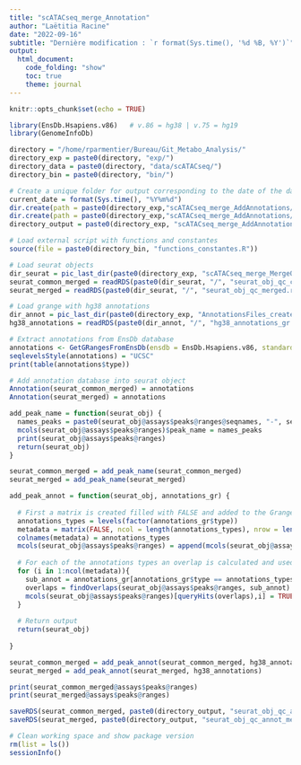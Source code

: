 ```yaml
---
title: "scATACseq_merge_Annotation"
author: "Laëtitia Racine"
date: "2022-09-16"
subtitle: "Dernière modification : `r format(Sys.time(), '%d %B, %Y')`"
output:
  html_document:
    code_folding: "show"
    toc: true
    theme: journal
---
```


```r
knitr::opts_chunk$set(echo = TRUE)
```

```r

library(EnsDb.Hsapiens.v86)   # v.86 = hg38 | v.75 = hg19
library(GenomeInfoDb)

```

```r

directory = "/home/rparmentier/Bureau/Git_Metabo_Analysis/"
directory_exp = paste0(directory, "exp/")
directory_data = paste0(directory, "data/scATACseq/")
directory_bin = paste0(directory, "bin/")

# Create a unique folder for output corresponding to the date of the day
current_date = format(Sys.time(), "%Y%m%d")
dir.create(path = paste0(directory_exp,"scATACseq_merge_AddAnnotations/"))
dir.create(path = paste0(directory_exp,"scATACseq_merge_AddAnnotations/", current_date))
directory_output = paste0(directory_exp, "scATACseq_merge_AddAnnotations/", current_date, "/")

# Load external script with functions and constantes 
source(file = paste0(directory_bin, "functions_constantes.R"))

```

```r

# Load seurat objects 
dir_seurat = pic_last_dir(paste0(directory_exp, "scATACseq_merge_MergeObjects/"))
seurat_common_merged = readRDS(paste0(dir_seurat, "/", "seurat_obj_qc_common_merged.rds"))
seurat_merged = readRDS(paste0(dir_seurat, "/", "seurat_obj_qc_merged.rds"))

# Load grange with hg38 annotations
dir_annot = pic_last_dir(paste0(directory_exp, "AnnotationsFiles_createGrange/"))
hg38_annotations = readRDS(paste0(dir_annot, "/", "hg38_annotations_gr.rds"))

```

```r

# Extract annotations from EnsDb database
annotations <- GetGRangesFromEnsDb(ensdb = EnsDb.Hsapiens.v86, standard.chromosomes = TRUE)
seqlevelsStyle(annotations) = "UCSC"
print(table(annotations$type))

# Add annotation database into seurat object 
Annotation(seurat_common_merged) = annotations
Annotation(seurat_merged) = annotations

```

```r

add_peak_name = function(seurat_obj) {
  names_peaks = paste0(seurat_obj@assays$peaks@ranges@seqnames, "-", seurat_obj@assays$peaks@ranges@ranges)
  mcols(seurat_obj@assays$peaks@ranges)$peak_name = names_peaks
  print(seurat_obj@assays$peaks@ranges)
  return(seurat_obj)
}

seurat_common_merged = add_peak_name(seurat_common_merged)
seurat_merged = add_peak_name(seurat_merged)

```

```r

add_peak_annot = function(seurat_obj, annotations_gr) {
  
  # First a matrix is created filled with FALSE and added to the Grange
  annotations_types = levels(factor(annotations_gr$type))
  metadata = matrix(FALSE, ncol = length(annotations_types), nrow = length(seurat_obj@assays$peaks@ranges))
  colnames(metadata) = annotations_types
  mcols(seurat_obj@assays$peaks@ranges) = append(mcols(seurat_obj@assays$peaks@ranges), metadata) 
  
  # For each of the annotations types an overlap is calculated and used to assigned the peak as TRUE when overlapping with the annotation
  for (i in 1:ncol(metadata)){
    sub_annot = annotations_gr[annotations_gr$type == annotations_types[i]]
    overlaps = findOverlaps(seurat_obj@assays$peaks@ranges, sub_annot)
    mcols(seurat_obj@assays$peaks@ranges)[queryHits(overlaps),i] = TRUE
  }
  
  # Return output
  return(seurat_obj)
  
}

seurat_common_merged = add_peak_annot(seurat_common_merged, hg38_annotations)
seurat_merged = add_peak_annot(seurat_merged, hg38_annotations)

print(seurat_common_merged@assays$peaks@ranges)
print(seurat_merged@assays$peaks@ranges)

```

```r

saveRDS(seurat_common_merged, paste0(directory_output, "seurat_obj_qc_annot_common_merged.rds"))
saveRDS(seurat_merged, paste0(directory_output, "seurat_obj_qc_annot_merged.rds"))

```

```r

# Clean working space and show package version
rm(list = ls())
sessionInfo()

```
